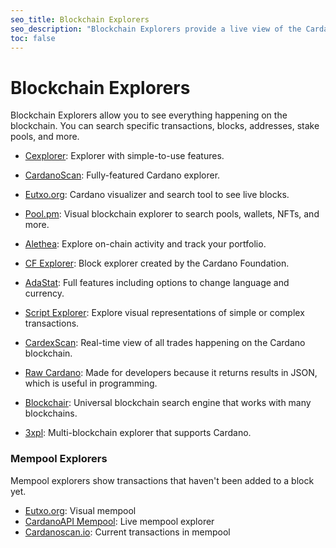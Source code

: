 ```yaml
---
seo_title: Blockchain Explorers
seo_description: "Blockchain Explorers provide a live view of the Cardano network: transactions, balances, blocks, staking, and nfts. Search for an address or transaction."
toc: false
---
```


# Blockchain Explorers

Blockchain Explorers allow you to see everything happening on the blockchain. You can search specific transactions, blocks, addresses, stake pools, and more.

- [Cexplorer](https://cexplorer.io/)<OS url="https://github.com/cexplorer/cexplorer.io" />: Explorer with simple-to-use features.

- [CardanoScan](https://cardanoscan.io/)<OS url="https://github.com/StricaHQ/" />: Fully-featured Cardano explorer.

- [Eutxo.org](https://eutxo.org/): Cardano visualizer and search tool to see live blocks.

- [Pool.pm](https://pool.pm/)<OS url="https://github.com/SmaugPool/" />: Visual blockchain explorer to search pools, wallets, NFTs, and more.

- [Alethea](https://alethea.io/)<OS url="https://github.com/alethea-io" />: Explore on-chain activity and track your portfolio.

- [CF Explorer](https://beta.explorer.cardano.org/en/)<OS url="https://github.com/cardano-foundation" />: Block explorer created by the Cardano Foundation.

- [AdaStat](https://adastat.net/)<OS url="https://github.com/CardanoExplorer" />: Full features including options to change language and currency.

- [Script Explorer](https://www.script-explorer.com/)<OS url="https://github.com/QSchlegel/script-explorer" />: Explore visual representations of simple or complex transactions.

- [CardexScan](https://cardexscan.com/): Real-time view of all trades happening on the Cardano blockchain.

- [Raw Cardano](https://rawcardano.app/): Made for developers because it returns results in JSON, which is useful in programming.

- [Blockchair](https://blockchair.com/cardano)<OS url="https://github.com/blockchair" />: Universal blockchain search engine that works with many blockchains.

- [3xpl](https://3xpl.com/cardano)<OS url="https://github.com/3xplcom" />: Multi-blockchain explorer that supports Cardano.

### Mempool Explorers

Mempool explorers show transactions that haven't been added to a block yet.

- [Eutxo.org](https://eutxo.org/mempool/live): Visual mempool
- [CardanoAPI Mempool](https://mempool.cardanoapi.io/mempool)<OS url="https://github.com/cardanoapi/mempool-explorer" />: Live mempool explorer
- [Cardanoscan.io](https://cardanoscan.io/mempoolTransactions)<OS url="https://github.com/StricaHQ" />: Current transactions in mempool
